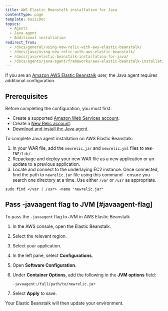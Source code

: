 ```yaml
---
title: AWS Elastic Beanstalk installation for Java
contentType: page
template: basicDoc
topics:
  - Agents
  - Java agent
  - Additional installation
redirect_from:
  - /docs/general/using-new-relic-with-aws-elastic-beanstalk/
  - /docs/java/using-new-relic-with-aws-elastic-beanstalk/
  - /docs/java/elastic-beanstalk-installation-for-java/
  - /docs/agents/java-agent/frameworks/aws-elastic-beanstalk-installation-java/
---
```


If you are an [Amazon AWS Elastic Beanstalk](http://docs.amazonwebservices.com/elasticbeanstalk/latest/gsg/) user, the Java agent requires additional configuration.

## Prerequisites

Before completing the configuration, you must first:

* Create a supported [Amazon Web Services account](http://aws.amazon.com/elasticbeanstalk/).
* Create a [New Relic account](http://newrelic.com/signup).
* [Download and install the Java agent](/docs/agents/java-agent/installation/java-agent-manual-installation).

To complete Java agent installation on AWS Elastic Beanstalk:

1. In your WAR file, add the `newrelic.jar` and `newrelic.yml` files to `WEB-INF/lib/`.
2. Repackage and deploy your new WAR file as a new application or an update to a previous application.
3. Locate and connect to the underlaying EC2 instance. Once connected, find the path to `newrelic.jar` file using this command - ensure you search one directory at a time. Use either `/var` or `/usr` as appropriate.

```
sudo find </var | /usr> -name "newrelic.jar"
```

## Pass -javaagent flag to JVM [#javaagent-flag]

To pass the `-javaagent` flag to JVM in AWS Elastic Beanstalk

1. In the AWS console, open the Elastic Beanstalk.
2. Select the relevant region.
3. Select your application.
4. In the left pane, select **Configurations**.
5. Open **Software Configuration**.
6. Under **Container Options**, add the following in the **JVM options** field:

   ```
   -javaagent:/full/path/to/newrelic.jar
   ```
7. Select **Apply** to save.

Your Elastic Beanstalk will then update your environment.
